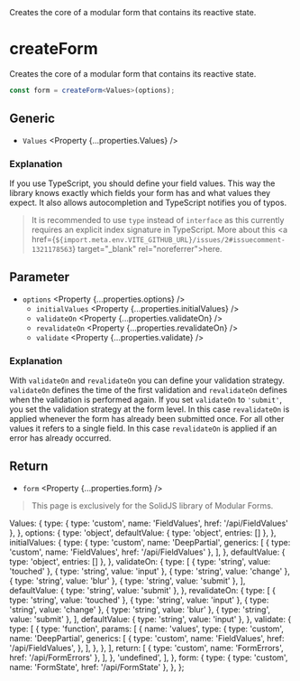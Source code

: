 
<Title>createForm</Title>
<Description>
  Creates the core of a modular form that contains its reactive state.
</Description>

# createForm

<Solid block>

Creates the core of a modular form that contains its reactive state.

```ts
const form = createForm<Values>(options);
```

## Generic

- `Values` <Property {...properties.Values} />

### Explanation

If you use TypeScript, you should define your field values. This way the library knows exactly which fields your form has and what values they expect. It also allows autocompletion and TypeScript notifies you of typos.

> It is recommended to use `type` instead of `interface` as this currently requires an explicit index signature in TypeScript. More about this <a href={`${import.meta.env.VITE_GITHUB_URL}/issues/2#issuecomment-1321178563`} target="\_blank" rel="noreferrer">here</a>.

## Parameter

- `options` <Property {...properties.options} />
  - `initialValues` <Property {...properties.initialValues} />
  - `validateOn` <Property {...properties.validateOn} />
  - `revalidateOn` <Property {...properties.revalidateOn} />
  - `validate` <Property {...properties.validate} />

### Explanation

With `validateOn` and `revalidateOn` you can define your validation strategy. `validateOn` defines the time of the first validation and `revalidateOn` defines when the validation is performed again. If you set `validateOn` to `'submit'`, you set the validation strategy at the form level. In this case `revalidateOn` is applied whenever the form has already been submitted once. For all other values it refers to a single field. In this case `revalidateOn` is applied if an error has already occurred.

## Return

- `form` <Property {...properties.form} />

</Solid>

<Qwik block>

> This page is exclusively for the SolidJS library of Modular Forms.

</Qwik>

  Values: {
    type: { type: 'custom', name: 'FieldValues', href: '/api/FieldValues' },
  },
  options: {
    type: 'object',
    defaultValue: { type: 'object', entries: [] },
  },
  initialValues: {
    type: {
      type: 'custom',
      name: 'DeepPartial',
      generics: [
        { type: 'custom', name: 'FieldValues', href: '/api/FieldValues' },
      ],
    },
    defaultValue: { type: 'object', entries: [] },
  },
  validateOn: {
    type: [
      { type: 'string', value: 'touched' },
      { type: 'string', value: 'input' },
      { type: 'string', value: 'change' },
      { type: 'string', value: 'blur' },
      { type: 'string', value: 'submit' },
    ],
    defaultValue: { type: 'string', value: 'submit' },
  },
  revalidateOn: {
    type: [
      { type: 'string', value: 'touched' },
      { type: 'string', value: 'input' },
      { type: 'string', value: 'change' },
      { type: 'string', value: 'blur' },
      { type: 'string', value: 'submit' },
    ],
    defaultValue: { type: 'string', value: 'input' },
  },
  validate: {
    type: [
      {
        type: 'function',
        params: [
          {
            name: 'values',
            type: {
              type: 'custom',
              name: 'DeepPartial',
              generics: [
                {
                  type: 'custom',
                  name: 'FieldValues',
                  href: '/api/FieldValues',
                },
              ],
            },
          },
        ],
        return: [
          { type: 'custom', name: 'FormErrors', href: '/api/FormErrors' },
        ],
      },
      'undefined',
    ],
  },
  form: {
    type: { type: 'custom', name: 'FormState', href: '/api/FormState' },
  },
};
